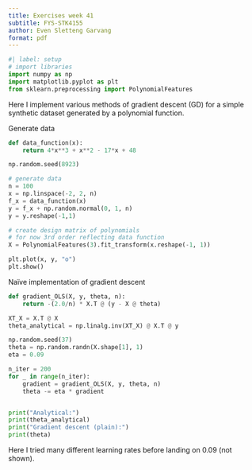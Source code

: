 ```yaml
---
title: Exercises week 41
subtitle: FYS-STK4155
author: Even Sletteng Garvang
format: pdf
---
```


```python
#| label: setup
# import libraries
import numpy as np
import matplotlib.pyplot as plt
from sklearn.preprocessing import PolynomialFeatures
```

Here I implement various methods of gradient descent (GD) for a simple synthetic dataset generated by a polynomial function.

Generate data

```python
def data_function(x):
    return 4*x**3 + x**2 - 17*x + 48

np.random.seed(8923)

# generate data
n = 100
x = np.linspace(-2, 2, n)
f_x = data_function(x)
y = f_x + np.random.normal(0, 1, n)
y = y.reshape(-1,1)

# create design matrix of polynomials
# for now 3rd order reflecting data function
X = PolynomialFeatures(3).fit_transform(x.reshape(-1, 1))

plt.plot(x, y, "o")
plt.show()
```



Naïve implementation of gradient descent

```python
def gradient_OLS(X, y, theta, n):
    return -(2.0/n) * X.T @ (y - X @ theta)

XT_X = X.T @ X
theta_analytical = np.linalg.inv(XT_X) @ X.T @ y

np.random.seed(37)
theta = np.random.randn(X.shape[1], 1)
eta = 0.09

n_iter = 200
for _ in range(n_iter):
    gradient = gradient_OLS(X, y, theta, n)
    theta -= eta * gradient 


print("Analytical:")
print(theta_analytical)
print("Gradient descent (plain):")
print(theta)
```

Here I tried many different learning rates before landing on 0.09 (not shown).


